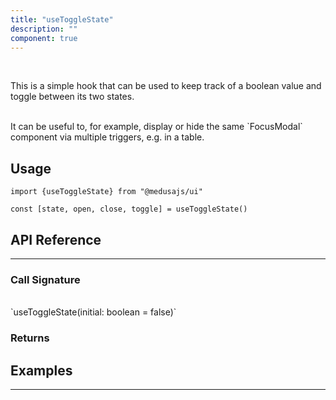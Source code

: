 ```yaml
---
title: "useToggleState"
description: ""
component: true
---
```


<br />

This is a simple hook that can be used to keep track of a boolean value and toggle between its two states.

<br />
It can be useful to, for example, display or hide the same `FocusModal` component
via multiple triggers, e.g. in a table.

## Usage

<Snippet>`import {useToggleState} from "@medusajs/ui"`</Snippet>

<Snippet>``` const [state, open, close, toggle] = useToggleState() ```</Snippet>

## API Reference

---

### Call Signature

<br />
`useToggleState(initial: boolean = false)`

### Returns

<HookValues hook="useToggleState" />

## Examples

---

<ComponentExample name="use-toggle-state-demo" />
